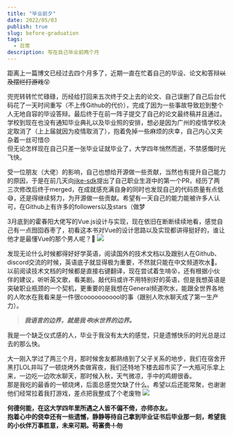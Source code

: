 ```yaml
---
title: "毕业前夕"
date: 2022/05/03
publish: true
slug: before-graduation
tags: 
  - 日常
description: 写在自己毕业前两个月
---
```

距离上一篇博文已经过去四个月多了，近期一直在忙着自己的毕设、论文和答辩<del>以及摆烂打游戏</del>😵  


兜兜转转忙忙碌碌，历经给打回来五次终于交上去的论文、自己误删了自己后台代码花了一天时间重写（不上传Github的代价），完成了因为一些事故导致尬到整个人无地自容的毕设答辩。最后终于在前一阵子提交了自己的论文最终稿并且通过。  
学校到现在也没有通知毕业典礼以及毕业照的安排，想必是因为广州的疫情学校决定取消了（上上届就因为疫情取消了），抱着免掉一些麻烦的庆幸，自己内心又夹杂着一丝可惜😞  
但无论怎样现在自己只差一张毕业证就毕业了，大学四年悄然而逝，不禁感慨时光飞快。

受一位朋友（大佬）的影响，自己也想给开源做一些贡献，当然也有提升自己能力的原因，于是在前几天向[jike-sdk](https://github.com/open-jike/jike-sdk)提出了自己职业生涯中的第一个PR，经历了两三次修改后终于merged，在成就感充满自身的同时也发现自己的代码质量有点低😅，还是得继续努力，为开源做一些贡献。希望有一天自己的能力能被许多人认可，在Github上有许多的followers以及stars（做梦

3月底到的霍春阳大佬写的Vue.js设计与实现，现在依旧在断断续续地看，感觉自己有一点囫囵吞枣了，初看这本书对Vue的设计思路以及实现都讲得挺好的，谁让他才是最懂Vue的那个男人呢？🐶
![](/postImg/before-graduation/zhihu.png)  

发现无论什么时候都得好好学英语，阅读国外的技术文档以及跟别人在Github、discord交流的时候，英语底子就显得极为重要，不然就只能在中文频道吹水🤪。以前阅读技术文档的时候都是直接右键翻译，现在尝试着生啃😵，还有根据小伙伴的建议，听听英文歌，看美剧。敲代码或许不用特别好的英语，但是我想英语是突破职业瓶颈的一个契机，更重要的是我想在General频道吹水，能跟全世界各地的人吹水在我看来是一件很cooooooooool的事（跟别人吹水聊天成了第一生产力）。

> ***我语言的边界，就是我 <del>吹水</del>世界的边界。***

我是一个缺乏仪式感的人，毕业于我没有太大的感觉，只是遗憾快乐的时光总是过去的那么快。

大一刚入学过了两三个月，那时候舍友都熟络到了父子关系的地步，我们在宿舍开黑打LOL并叫了一顿烧烤外卖做宵夜，我们还特地下楼去超市买了一大瓶可乐拿上来，一边吃一边吹水聊天，那时候入秋，天气微凉，手中的鸡翅很香。  
那是我吃的最香的一顿烧烤，后面总感觉欠缺了什么。希望以后还能常聚，也谢谢他们经常拉着我打游戏，差点把我整成了个老废物
![](/postImg/before-graduation/garbage.jpg)

**何德何能，在这大学四年里所遇之人皆不偏不倚，亦师亦友。**  
**抱着心中的侥幸还有一些遗憾，静静等待自己拿到毕业证书后毕业那一刻，希望我的小伙伴万事胜意，未来可期。<del>苟富贵！勿</del>**
